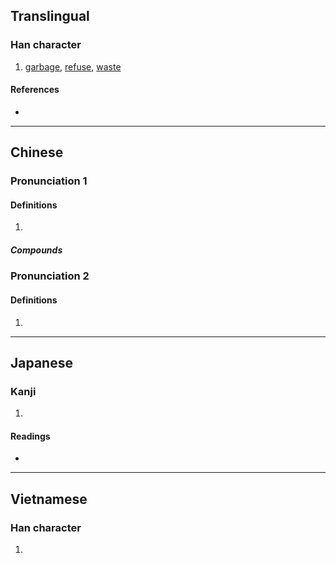 {{character info/new}}
==Translingual==

===Han character===
{{Han char|rn=32|rad=土|as=05|sn=8|four=40118|canj=GYT|ids=⿰土立}}

# [[garbage]], [[refuse]], [[waste]]

====References====
* {{Han ref|kx=0227.271|dkj=05029|dj=0463.140|hdz=10434.060|uh=5783|ud=22403|bh=A955|bd=43349}}

----

==Chinese==
{{zh-forms}}

===Pronunciation 1===
{{zh-pron
|m=垃
|c=laap6
|mn=ml:la̍p/qz,twv,xm,zz:lap/tw:lah
|cat=n
}}

====Definitions====
{{zh-hanzi}}

# {{zh-only|垃圾}}

=====Compounds=====
{{zh-der|垃圾|垃圾分類|垃圾回收|垃圾堆|垃圾場|垃圾山|垃圾桶|垃圾相|垃圾筒|垃圾箱|垃圾車|垃圾量|垃圾食物}}

===Pronunciation 2===
{{zh-pron
|m=lā
|cat=n
}}

====Definitions====
{{zh-hanzi}}

# {{zh-only|坷垃}}
----

==Japanese==

===Kanji===
{{ja-kanji|grade=|rs=土05}}

# {{defn|lang=ja|sort=土05}}

====Readings====
* {{ja-readings|on=[[らつ]] (ratsu)|kun=}}

----

==Vietnamese==

===Han character===
{{vi-hantu|[[lạp]], [[lắp]], [[lấp]], [[lớp]], [[rập]], [[lọp]]|rs=土05}}

# {{defn|lang=vi}}